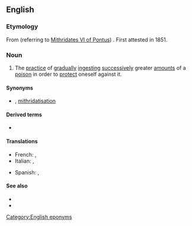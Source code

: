 ==English==
{{wikipedia}}

===Etymology===
From {{m|en|Mithridates}} (referring to [[w:Mithridates VI of Pontus|Mithridates VI of Pontus]]) {{suffix|en||ism}}. First attested in 1851.

===Noun===
{{en-noun|-}}

# The [[practice]] of [[gradually]] [[ingest]]ing [[successively]] greater [[amount]]s of a [[poison]] in order to [[protect]] oneself against it.

====Synonyms====
* {{l|en|mithridatization}} {{qualifier|rare|US}}, [[mithridatisation]] {{qualifier|rare|UK}}

====Derived terms====
* {{l|en|mithridatic}}

====Translations====
{{trans-top|the practice of ingesting successively greater amounts of a poison}}
* French: {{t+|fr|mithridatisation|f}}, {{t+|fr|mithridatisme|m}}
* Italian: {{t|it|mitridatizzazione|f}}, {{t+|it|mitridatismo}}
{{trans-mid}}
* Spanish: {{t|es|mitridatización|f}}, {{t|es|mitridatismo|m}}
{{trans-bottom}}

====See also====
* {{l|en|hormesis}}
* {{l|en|microdose}}

[[Category:English eponyms]]